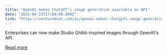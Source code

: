 ```yaml
---
title: "OpenAI makes ChatGPT’s image generation available as API"
date: "2025-04-23T17:00:00.000Z"
link: "https://venturebeat.com/ai/openai-makes-chatgpts-image-generation-available-as-api/"
---
```


Enterprises can now make Studio Ghibli-inspired images through OpenAI's API.

[Read more](https://venturebeat.com/ai/openai-makes-chatgpts-image-generation-available-as-api/)
